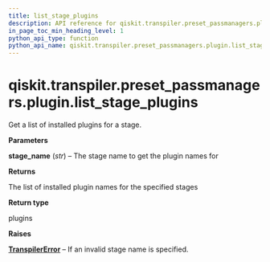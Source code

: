 ```yaml
---
title: list_stage_plugins
description: API reference for qiskit.transpiler.preset_passmanagers.plugin.list_stage_plugins
in_page_toc_min_heading_level: 1
python_api_type: function
python_api_name: qiskit.transpiler.preset_passmanagers.plugin.list_stage_plugins
---
```


<span id="qiskit-transpiler-preset-passmanagers-plugin-list-stage-plugins" />

# qiskit.transpiler.preset\_passmanagers.plugin.list\_stage\_plugins

<Function id="qiskit.transpiler.preset_passmanagers.plugin.list_stage_plugins" github="https://github.com/qiskit/qiskit/tree/stable/0.24/qiskit/transpiler/preset_passmanagers/plugin.py" signature="list_stage_plugins(stage_name)">
  Get a list of installed plugins for a stage.

  **Parameters**

  **stage\_name** (*str*) – The stage name to get the plugin names for

  **Returns**

  The list of installed plugin names for the specified stages

  **Return type**

  plugins

  **Raises**

  [**TranspilerError**](qiskit.transpiler.TranspilerError "qiskit.transpiler.TranspilerError") – If an invalid stage name is specified.
</Function>

